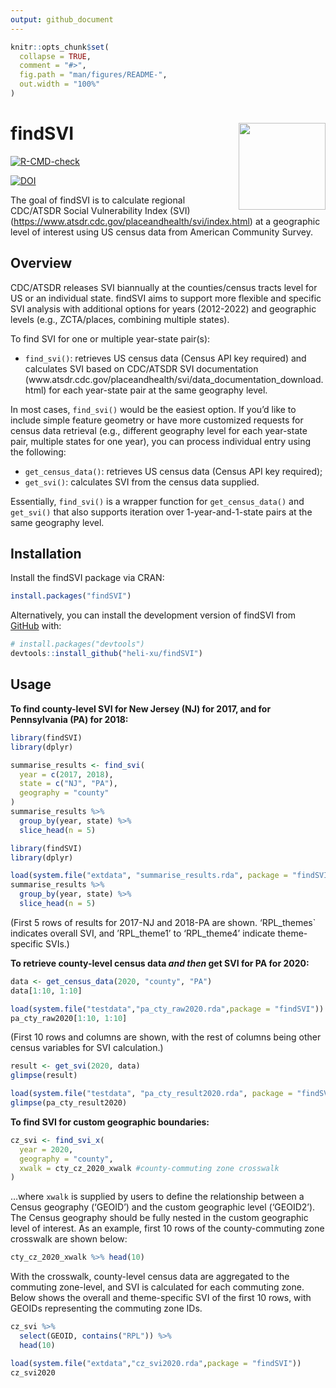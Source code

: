 ```yaml
---
output: github_document
---
```


<!-- README.md is generated from README.Rmd. Please edit that file -->

```r
knitr::opts_chunk$set(
  collapse = TRUE,
  comment = "#>",
  fig.path = "man/figures/README-",
  out.width = "100%"
)
```

# findSVI <a href="https://heli-xu.github.io/findSVI/"><img src="man/figures/logo.png" align="right" height="139"/></a>

<!-- badges: start -->

[![R-CMD-check](https://github.com/heli-xu/findSVI/actions/workflows/R-CMD-check.yaml/badge.svg)](https://github.com/heli-xu/findSVI/actions/workflows/R-CMD-check.yaml)

[![DOI](https://joss.theoj.org/papers/10.21105/joss.06525/status.svg)](https://doi.org/10.21105/joss.06525)

<!-- badges: end -->

The goal of findSVI is to calculate regional CDC/ATSDR Social Vulnerability Index (SVI)(<https://www.atsdr.cdc.gov/placeandhealth/svi/index.html>) at a geographic level of interest using US census data from American Community Survey.

## Overview

CDC/ATSDR releases SVI biannually at the counties/census tracts level for US or an individual state. findSVI aims to support more flexible and specific SVI analysis with additional options for years (2012-2022) and geographic levels (e.g., ZCTA/places, combining multiple states).

To find SVI for one or multiple year-state pair(s):

-   `find_svi()`: retrieves US census data (Census API key required) and calculates SVI based on CDC/ATSDR SVI documentation (www.atsdr.cdc.gov/placeandhealth/svi/data_documentation_download.html) for each year-state pair at the same geography level.

In most cases, `find_svi()` would be the easiest option. If you'd like to include simple feature geometry or have more customized requests for census data retrieval (e.g., different geography level for each year-state pair, multiple states for one year), you can process individual entry using the following:

-   `get_census_data()`: retrieves US census data (Census API key required);
-   `get_svi()`: calculates SVI from the census data supplied.

Essentially, `find_svi()` is a wrapper function for `get_census_data()` and `get_svi()` that also supports iteration over 1-year-and-1-state pairs at the same geography level.

## Installation

Install the findSVI package via CRAN:

```r
install.packages("findSVI")
```

Alternatively, you can install the development version of findSVI from [GitHub](https://github.com/) with:

```r
# install.packages("devtools")
devtools::install_github("heli-xu/findSVI")
```

## Usage

**To find county-level SVI for New Jersey (NJ) for 2017, and for Pennsylvania (PA) for 2018:**

```r
library(findSVI)
library(dplyr)

summarise_results <- find_svi(
  year = c(2017, 2018),
  state = c("NJ", "PA"),
  geography = "county"
)
summarise_results %>% 
  group_by(year, state) %>% 
  slice_head(n = 5)
```

```r
library(findSVI)
library(dplyr)

load(system.file("extdata", "summarise_results.rda", package = "findSVI"))
summarise_results %>% 
  group_by(year, state) %>% 
  slice_head(n = 5)
```

(First 5 rows of results for 2017-NJ and 2018-PA are shown. 'RPL_themes\` indicates overall SVI, and 'RPL_theme1' to 'RPL_theme4' indicate theme-specific SVIs.)

**To retrieve county-level census data *and then* get SVI for PA for 2020:**

```r
data <- get_census_data(2020, "county", "PA")
data[1:10, 1:10]
```

```r
load(system.file("testdata","pa_cty_raw2020.rda",package = "findSVI"))
pa_cty_raw2020[1:10, 1:10]
```

(First 10 rows and columns are shown, with the rest of columns being other census variables for SVI calculation.)

```r
result <- get_svi(2020, data)
glimpse(result)
```

```r
load(system.file("testdata", "pa_cty_result2020.rda", package = "findSVI"))
glimpse(pa_cty_result2020)
```

**To find SVI for custom geographic boundaries:**

```r
cz_svi <- find_svi_x(
  year = 2020,
  geography = "county",
  xwalk = cty_cz_2020_xwalk #county-commuting zone crosswalk
)
```

...where `xwalk` is supplied by users to define the relationship between a Census geography ('GEOID') and the custom geographic level ('GEOID2'). The Census geography should be fully nested in the custom geographic level of interest. As an example, first 10 rows of the county-commuting zone crosswalk are shown below:

```r
cty_cz_2020_xwalk %>% head(10)
```

With the crosswalk, county-level census data are aggregated to the commuting zone-level, and SVI is calculated for each commuting zone. Below shows the overall and theme-specific SVI of the first 10 rows, with GEOIDs representing the commuting zone IDs.

```r
cz_svi %>% 
  select(GEOID, contains("RPL")) %>%
  head(10)
```

```r
load(system.file("extdata","cz_svi2020.rda",package = "findSVI"))
cz_svi2020
```
